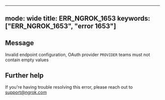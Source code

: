 
---
mode: wide
title: ERR_NGROK_1653
keywords: ["ERR_NGROK_1653", "error 1653"]
---

## Message
Invalid endpoint configuration, OAuth provider `PROVIDER` teams must not contain empty values




## Further help
If you're having trouble resolving this error, please reach out to [support@ngrok.com](mailto:support@ngrok.com?subject=Help%20with%20ERR_NGROK_1653)

